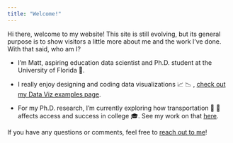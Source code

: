 ```yaml
---
title: "Welcome!"
---
```


Hi there, welcome to my website! This site is still evolving, but its general purpose is to show visitors a little more about me and the work I've done. With that said, who am I?

-   I'm Matt, aspiring education data scientist and Ph.D. student at the University of Florida 🐊.

-   I really enjoy designing and coding data visualizations 📈 📉 , [check out my Data Viz examples page](/data-viz-examples.qmd).

-   For my Ph.D. research, I'm currently exploring how transportation 🚌 🚏affects access and success in college 🎓. See my work on that [here](https://doi.org/10.1177/15210251231156421).

If you have any questions or comments, feel free to [reach out to me](mailto:m.capaldi@ufl.edu)!
